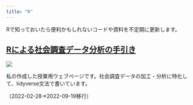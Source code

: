 ```yaml
---
title: "R"
---
```


Rで知っておいたら便利かもしれないコードや資料を不定期に更新します。

## [Rによる社会調査データ分析の手引き](https://mugiyama.github.io/seminar_sociology_r/)

![](images/%E3%82%B9%E3%82%AF%E3%83%AA%E3%83%BC%E3%83%B3%E3%82%B7%E3%83%A7%E3%83%83%E3%83%88-2022-02-28-9.43.22-1024x348.png)

私の作成した授業用ウェブページです。社会調査データの加工・分析に特化して、tidyverse文法で書いています。

（2022-02-28→2022-09-19移行）

